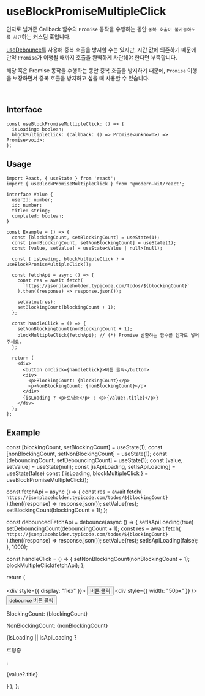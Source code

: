 
# useBlockPromiseMultipleClick

인자로 넘겨준 Callback 함수의 `Promise` 동작을 수행하는 동안 `중복 호출이 불가능하도록 차단`하는 커스텀 훅입니다.

[useDebounce](https://modern-agile-team.github.io/modern-kit/docs/react/hooks/useDebounce)를 사용해 중복 호출을 방지할 수는 있지만, 시간 값에 의존하기 때문에 만약 `Promise`가 이행될 때까지 호출을 완벽하게 차단해야 한다면 부족합니다.

해당 훅은 Promise 동작을 수행하는 동안 중복 호출을 방지하기 때문에, `Promise` 이행을 보장하면서 중복 호출을 방지하고 싶을 때 사용할 수 있습니다.

<br />

## Interface
```tsx
const useBlockPromiseMultipleClick: () => {
  isLoading: boolean;
  blockMultipleClick: (callback: () => Promise<unknown>) => Promise<void>;
};
```

## Usage

```tsx
import React, { useState } from 'react';
import { useBlockPromiseMultipleClick } from '@modern-kit/react';

interface Value {
  userId: number;
  id: number;
  title: string;
  completed: boolean;
}

const Example = () => {
  const [blockingCount, setBlockingCount] = useState(1);
  const [nonBlockingCount, setNonBlockingCount] = useState(1);
  const [value, setValue] = useState<Value | null>(null);

  const { isLoading, blockMultipleClick } = useBlockPromiseMultipleClick();

  const fetchApi = async () => {
    const res = await fetch(
      `https://jsonplaceholder.typicode.com/todos/${blockingCount}`
    ).then((response) => response.json());

    setValue(res);
    setBlockingCount(blockingCount + 1);
  };

  const handleClick = () => {
    setNonBlockingCount(nonBlockingCount + 1);
    blockMultipleClick(fetchApi); // (*) Promise 반환하는 함수를 인자로 넣어주세요.
  };

  return (
    <div>
      <button onClick={handleClick}>버튼 클릭</button>
      <div>
        <p>BlockingCount: {blockingCount}</p>
        <p>NonBlockingCount: {nonBlockingCount}</p>
      </div>
      {isLoading ? <p>로딩중</p> : <p>{value?.title}</p>}
    </div>
  );
};
```

## Example

  const [blockingCount, setBlockingCount] = useState(1);
  const [nonBlockingCount, setNonBlockingCount] = useState(1);
  const [debouncingCount, setDebouncingCount] = useState(1);
  const [value, setValue] = useState(null);
  const [isApiLoading, setIsApiLoading] = useState(false)
  const { isLoading, blockMultipleClick } = useBlockPromiseMultipleClick();

  const fetchApi = async () => {
    const res = await fetch(
      `https://jsonplaceholder.typicode.com/todos/${blockingCount}`
    ).then((response) => response.json());
    setValue(res);
    setBlockingCount(blockingCount + 1);
  };

  const debouncedFetchApi = debounce(async () => {
    setIsApiLoading(true)
    setDebouncingCount(debouncingCount + 1);
    const res = await fetch(
      `https://jsonplaceholder.typicode.com/todos/${blockingCount}`
    ).then((response) => response.json());
    setValue(res);
    setIsApiLoading(false);
  }, 1000);

  const handleClick = () => {
    setNonBlockingCount(nonBlockingCount + 1);
    blockMultipleClick(fetchApi);
  };

  return (
    <div>
      <div style={{ display: "flex" }}>
        <button onClick={handleClick}>버튼 클릭</button>
        <div style={{ width: "50px" }} />
        <button onClick={debouncedFetchApi}>debounce 버튼 클릭</button>
      </div>
      <div>
        <p>BlockingCount: {blockingCount}</p>
        <p>NonBlockingCount: {nonBlockingCount}</p>
      </div>
      {isLoading || isApiLoading ? <p>로딩중</p> : <p>{value?.title}</p>}
    </div>
  );
};

<Example />